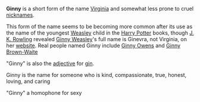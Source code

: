 '''Ginny''' is a short form of the name [[Virginia]] and somewhat less prone to cruel [[nicknames]].

This form of the name seems to be becoming more common after its use as the name of the youngest [[Weasley]] child in the [[Harry Potter]] books, though [[J. K. Rowling]] revealed [[Ginny Weasley]]'s full name is Ginevra, not Virginia, on her [http://www.jkrowling.com/textonly/extrastuff_view.cfm?id=7  website]. Real people named Ginny include [[Ginny Owens]] and [[Ginny Brown-Waite]]

"Ginny" is also the [[adjective]] for [[gin]].

{{stub}}

Ginny is the name for someone who is kind, compassionate, true, honest, loving, and caring

"Ginny" a homophone for sexy